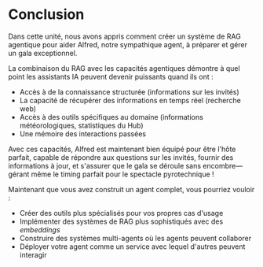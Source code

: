 # Conclusion

Dans cette unité, nous avons appris comment créer un système de RAG agentique pour aider Alfred, notre sympathique agent, à préparer et gérer un gala exceptionnel.

La combinaison du RAG avec les capacités agentiques démontre à quel point les assistants IA peuvent devenir puissants quand ils ont :
- Accès à de la connaissance structurée (informations sur les invités)
- La capacité de récupérer des informations en temps réel (recherche web)
- Accès à des outils spécifiques au domaine (informations météorologiques, statistiques  du Hub)
- Une mémoire des interactions passées

Avec ces capacités, Alfred est maintenant bien équipé pour être l'hôte parfait, capable de répondre aux questions sur les invités, fournir des informations à jour, et s'assurer que le gala se déroule sans encombre—gérant même le timing parfait pour le spectacle pyrotechnique !

<Tip>
Maintenant que vous avez construit un agent complet, vous pourriez vouloir :

- Créer des outils plus spécialisés pour vos propres cas d'usage
- Implémenter des systèmes de RAG plus sophistiqués avec des <i>embeddings</i>
- Construire des systèmes multi-agents où les agents peuvent collaborer
- Déployer votre agent comme un service avec lequel d'autres peuvent interagir

</Tip>